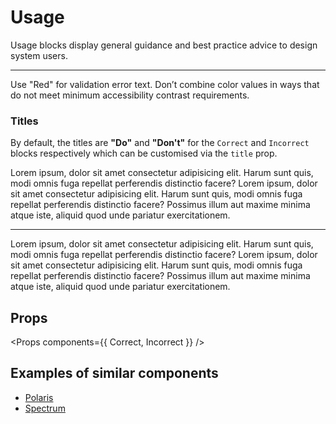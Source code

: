 
<Meta title="Primitives/Usage blocks" />

# Usage

Usage blocks display general guidance and best practice advice to design system users.

---

<Preview>
  <Story name="default">
    <Usage>
      <Correct>Use "Red" for validation error text.</Correct>
      <Incorrect>
        Don’t combine color values in ways that do not meet minimum
        accessibility contrast requirements.
      </Incorrect>
    </Usage>
  </Story>
</Preview>

### Titles

By default, the titles are **"Do"** and **"Don't"** for the `Correct` and `Incorrect` blocks respectively which can be customised via the `title` prop.

<Preview>
  <Story name="customTitles">
    <Usage>
      <Correct title="Right">
        Lorem ipsum, dolor sit amet consectetur adipisicing elit. Harum sunt
        quis, modi omnis fuga repellat perferendis distinctio facere?
      </Correct>
      <Incorrect title="Wrong">
        Lorem ipsum, dolor sit amet consectetur adipisicing elit. Harum sunt
        quis, modi omnis fuga repellat perferendis distinctio facere? Possimus
        illum aut maxime minima atque iste, aliquid quod unde pariatur
        exercitationem.
      </Incorrect>
    </Usage>
  </Story>
</Preview>

---

<Preview>
  <Story name="customTitlesEmoji">
    <Usage>
      <Correct title="🙂">
        Lorem ipsum, dolor sit amet consectetur adipisicing elit. Harum sunt
        quis, modi omnis fuga repellat perferendis distinctio facere?
      </Correct>
      <Incorrect title="🙁">
        Lorem ipsum, dolor sit amet consectetur adipisicing elit. Harum sunt
        quis, modi omnis fuga repellat perferendis distinctio facere? Possimus
        illum aut maxime minima atque iste, aliquid quod unde pariatur
        exercitationem.
      </Incorrect>
    </Usage>
  </Story>
</Preview>

## Props

<Props components={{ Correct, Incorrect }} />

## Examples of similar components

- [Polaris](https://polaris.shopify.com/design/colors#color-combinations)
- [Spectrum](https://spectrum.adobe.com/page/action-button/#Usage-guidelines/)
